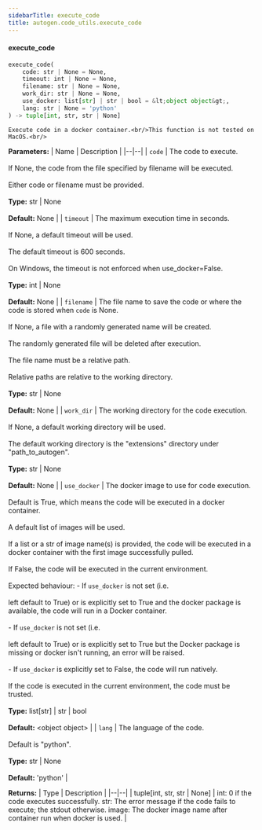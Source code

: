 ```yaml
---
sidebarTitle: execute_code
title: autogen.code_utils.execute_code
---
```


<code class="doc-symbol doc-symbol-heading doc-symbol-function"></code>
#### execute_code

```python
execute_code(
    code: str | None = None,
    timeout: int | None = None,
    filename: str | None = None,
    work_dir: str | None = None,
    use_docker: list[str] | str | bool = &lt;object object&gt;,
    lang: str | None = 'python'
) -> tuple[int, str, str | None]
```

    Execute code in a docker container.<br/>This function is not tested on MacOS.<br/>

<b>Parameters:</b>
| Name | Description |
|--|--|
| `code` | The code to execute.<br/><br/>If None, the code from the file specified by filename will be executed.<br/><br/>Either code or filename must be provided.<br/><br/>**Type:** str \| None<br/><br/>**Default:** None |
| `timeout` | The maximum execution time in seconds.<br/><br/>If None, a default timeout will be used.<br/><br/>The default timeout is 600 seconds.<br/><br/>On Windows, the timeout is not enforced when use_docker=False.<br/><br/>**Type:** int \| None<br/><br/>**Default:** None |
| `filename` | The file name to save the code or where the code is stored when `code` is None.<br/><br/>If None, a file with a randomly generated name will be created.<br/><br/>The randomly generated file will be deleted after execution.<br/><br/>The file name must be a relative path.<br/><br/>Relative paths are relative to the working directory.<br/><br/>**Type:** str \| None<br/><br/>**Default:** None |
| `work_dir` | The working directory for the code execution.<br/><br/>If None, a default working directory will be used.<br/><br/>The default working directory is the "extensions" directory under "path_to_autogen".<br/><br/>**Type:** str \| None<br/><br/>**Default:** None |
| `use_docker` | The docker image to use for code execution.<br/><br/>Default is True, which means the code will be executed in a docker container.<br/><br/>A default list of images will be used.<br/><br/>If a list or a str of image name(s) is provided, the code will be executed in a docker container with the first image successfully pulled.<br/><br/>If False, the code will be executed in the current environment.<br/><br/>Expected behaviour: - If `use_docker` is not set (i.e.<br/><br/>left default to True) or is explicitly set to True and the docker package is available, the code will run in a Docker container.<br/><br/>- If `use_docker` is not set (i.e.<br/><br/>left default to True) or is explicitly set to True but the Docker package is missing or docker isn't running, an error will be raised.<br/><br/>- If `use_docker` is explicitly set to False, the code will run natively.<br/><br/>If the code is executed in the current environment, the code must be trusted.<br/><br/>**Type:** list[str] \| str \| bool<br/><br/>**Default:** &lt;object object&gt; |
| `lang` | The language of the code.<br/><br/>Default is "python".<br/><br/>**Type:** str \| None<br/><br/>**Default:** 'python' |

<b>Returns:</b>
| Type | Description |
|--|--|
| tuple[int, str, str \| None] | int: 0 if the code executes successfully. str: The error message if the code fails to execute; the stdout otherwise. image: The docker image name after container run when docker is used. |

<br />